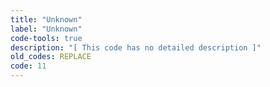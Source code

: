 ```yaml
---
title: "Unknown"
label: "Unknown"
code-tools: true
description: "[ This code has no detailed description ]"
old_codes: REPLACE
code: 11
---
```

